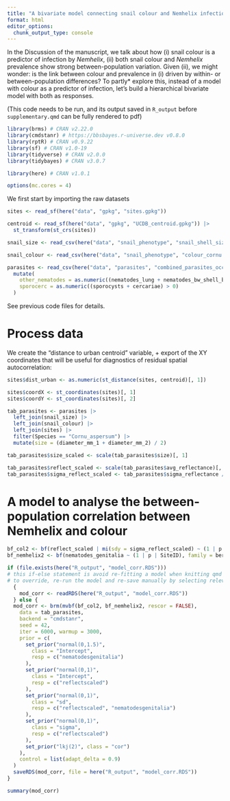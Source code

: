 ```yaml
---
title: "A bivariate model connecting snail colour and Nemhelix infection"
format: html
editor_options: 
  chunk_output_type: console
---
```


In the Discussion of the manuscript, we talk about how (i) snail colour is a predictor of infection by _Nemhelix_, (ii) both snail colour and _Nemhelix_ prevalence show strong between-population variation. Given (ii), we might wonder: is the link between colour and prevalence in (i) driven by within- or between-population differences?
To partly* explore this, instead of a model with colour as a predictor of infection, let's build a hierarchical bivariate model with both as responses.

(This code needs to be run, and its output saved in `R_output` before `supplementary.qmd` can be fully rendered to pdf)

```r
library(brms) # CRAN v2.22.0
library(cmdstanr) # https://bbsbayes.r-universe.dev v0.8.0
library(rptR) # CRAN v0.9.22
library(sf) # CRAN v1.0-19
library(tidyverse) # CRAN v2.0.0
library(tidybayes) # CRAN v3.0.7

library(here) # CRAN v1.0.1

options(mc.cores = 4)
```

We first start by importing the raw datasets

```r
sites <- read_sf(here("data", "gpkg", "sites.gpkg"))

centroid <- read_sf(here("data", "gpkg", "UCDB_centroid.gpkg")) |>
  st_transform(st_crs(sites))

snail_size <- read_csv(here("data", "snail_phenotype", "snail_shell_size.csv"))

snail_colour <- read_csv(here("data", "snail_phenotype", "colour_cornu.csv"))

parasites <- read_csv(here("data", "parasites", "combined_parasites_occurrence.csv")) |>
  mutate(
    other_nematodes = as.numeric((nematodes_lung + nematodes_bw_shell_body) > 0),
    sporocerc = as.numeric((sporocysts + cercariae) > 0)
  )
```

See previous code files for details.

# Process data

We create the "distance to urban centroid" variable, + export of the XY coordinates that will be useful for diagnostics of residual spatial autocorrelation:

```r
sites$dist_urban <- as.numeric(st_distance(sites, centroid)[, 1])

sites$coordX <- st_coordinates(sites)[, 1]
sites$coordY <- st_coordinates(sites)[, 2]
```


```r
tab_parasites <- parasites |>
  left_join(snail_size) |>
  left_join(snail_colour) |>
  left_join(sites) |>
  filter(Species == "Cornu_aspersum") |>
  mutate(size = (diameter_mm_1 + diameter_mm_2) / 2)
```

```r
tab_parasites$size_scaled <- scale(tab_parasites$size)[, 1]

tab_parasites$reflect_scaled <- scale(tab_parasites$avg_reflectance)[, 1]
tab_parasites$sigma_reflect_scaled <- tab_parasites$sigma_reflectance / sd(tab_parasites$avg_reflectance)
```

# A model to analyse the between-population correlation between Nemhelix and colour

```r
bf_col2 <- bf(reflect_scaled | mi(sdy = sigma_reflect_scaled) ~ (1 | p | SiteID))
bf_nemhelix2 <- bf(nematodes_genitalia ~ (1 | p | SiteID), family = bernoulli)
```

```r
if (file.exists(here("R_output", "model_corr.RDS")))
# this if-else statement is avoid re-fitting a model when knitting qmd file if there is already one existing in R_output
# to override, re-run the model and re-save manually by selecting relevant code lines then knit (or delete the RDS object)
  {
    mod_corr <- readRDS(here("R_output", "model_corr.RDS"))
  } else {
  mod_corr <- brm(mvbf(bf_col2, bf_nemhelix2, rescor = FALSE),
    data = tab_parasites,
    backend = "cmdstanr",
    seed = 42,
    iter = 6000, warmup = 3000,
    prior = c(
      set_prior("normal(0,1.5)",
        class = "Intercept",
        resp = c("nematodesgenitalia")
      ),
      set_prior("normal(0,1)",
        class = "Intercept",
        resp = c("reflectscaled")
      ),
      set_prior("normal(0,1)",
        class = "sd",
        resp = c("reflectscaled", "nematodesgenitalia")
      ),
      set_prior("normal(0,1)",
        class = "sigma",
        resp = c("reflectscaled")
      ),
      set_prior("lkj(2)", class = "cor")
    ),
    control = list(adapt_delta = 0.9)
  )
  saveRDS(mod_corr, file = here("R_output", "model_corr.RDS"))
}
```


```r
summary(mod_corr)
```
